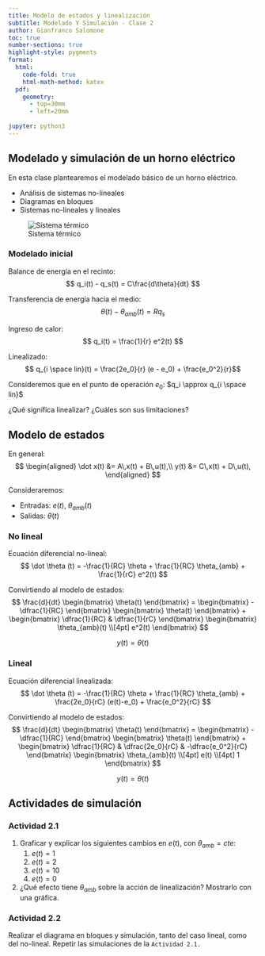 ```yaml
---
title: Modelo de estados y linealización
subtitle: Modelado Y Simulación - Clase 2
author: Gianfranco Salomone
toc: true
number-sections: true
highlight-style: pygments
format: 
  html: 
    code-fold: true
    html-math-method: katex
  pdf: 
    geometry: 
      - top=30mm
      - left=20mm
    
jupyter: python3
---
```


## Modelado y simulación de un horno eléctrico
En esta clase plantearemos el modelado básico de un horno eléctrico.

* Análisis de sistemas no-lineales
* Diagramas en bloques
* Sistemas no-lineales y lineales


![Sistema térmico](modelado_termico_con_resistor.svg)


### Modelado inicial
Balance de energía en el recinto:
$$ q_i(t) - q_s(t) = C\frac{d\theta}{dt} $$

Transferencia de energía hacia el medio:
$$ \theta (t) - \theta_{amb} (t) = R q_s $$

Ingreso de calor:
$$ q_i(t) = \frac{1}{r} e^2(t) $$

Linealizado:
$$ q_{i \space lin}(t) = \frac{2e_0}{r} (e - e_0) + \frac{e_0^2}{r}$$

Consideremos que en el punto de operación $e_0$: $q_i \approx q_{i \space lin}$

¿Qué significa linealizar? ¿Cuáles son sus limitaciones?

## Modelo de estados

En general:
$$
\begin{aligned}
\dot x(t) &= A\,x(t) + B\,u(t),\\
y(t)      &= C\,x(t) + D\,u(t),
\end{aligned}
$$

Consideraremos:

* Entradas: $e(t)$, $\theta_{amb}(t)$
* Salidas: $\theta (t)$

### No lineal
Ecuación diferencial no-lineal:
$$ \dot \theta (t) = -\frac{1}{RC} \theta + \frac{1}{RC} \theta_{amb} + \frac{1}{rC} e^2(t) $$

Convirtiendo al modelo de estados:
$$
\frac{d}{dt} \begin{bmatrix}
             \theta(t)
             \end{bmatrix}
=
\begin{bmatrix}
  -\dfrac{1}{RC}
\end{bmatrix}
\begin{bmatrix}
  \theta(t)
\end{bmatrix}
+
\begin{bmatrix}
  \dfrac{1}{RC} & \dfrac{1}{rC}
\end{bmatrix}
\begin{bmatrix}
  \theta_{amb}(t) \\[4pt]
  e^2(t)
\end{bmatrix}
$$

$$
y(t) = \theta(t)
$$

### Lineal
Ecuación diferencial linealizada:
$$ \dot \theta (t) = -\frac{1}{RC} \theta + \frac{1}{RC} \theta_{amb} + \frac{2e_0}{rC} (e(t)-e_0) + \frac{e_0^2}{rC} $$

Convirtiendo al modelo de estados:
$$
\frac{d}{dt} \begin{bmatrix}
             \theta(t)
             \end{bmatrix}
=
\begin{bmatrix}
  -\dfrac{1}{RC}
\end{bmatrix}
\begin{bmatrix}
  \theta(t)
\end{bmatrix}
+
\begin{bmatrix}
  \dfrac{1}{RC} & \dfrac{2e_0}{rC} & -\dfrac{e_0^2}{rC}  
\end{bmatrix}
\begin{bmatrix}
  \theta_{amb}(t) \\[4pt]
  e(t) \\[4pt]
  1
\end{bmatrix}
$$

$$ y(t) = \theta(t) $$

## Actividades de simulación


### Actividad 2.1


1. Graficar y explicar los siguientes cambios en $e(t)$, con $\theta_{amb}=cte$:
   1. $e(t)=1$
   2. $e(t)=2$
   3. $e(t)=10$
   4. $e(t)=0$
2. ¿Qué efecto tiene $\theta_{amb}$ sobre la acción de linealización? Mostrarlo con una gráfica.


### Actividad 2.2
Realizar el diagrama en bloques y simulación, tanto del caso lineal, como del no-lineal. Repetir las simulaciones de la `Actividad 2.1.`
